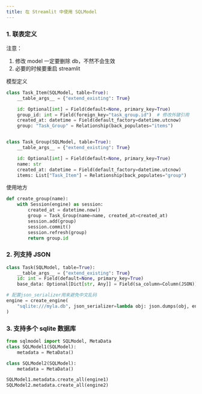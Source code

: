 ```yaml
---
title: 在 Streamlit 中使用 SQLModel
---
```


### 1. 联表定义

注意：

1. 修改 model 一定要删除 db，不然不会生效
2. 必要的时候要重启 streamlit

模型定义

```python
class Task_Item(SQLModel, table=True):
    __table_args__ = {"extend_existing": True}

    id: Optional[int] = Field(default=None, primary_key=True)
    group_id: int = Field(foreign_key="task_group.id")  # 修改外键引用
    created_at: datetime = Field(default_factory=datetime.utcnow)
    group: "Task_Group" = Relationship(back_populates="items")


class Task_Group(SQLModel, table=True):
    __table_args__ = {"extend_existing": True}

    id: Optional[int] = Field(default=None, primary_key=True)
    name: str
    created_at: datetime = Field(default_factory=datetime.utcnow)
    items: List["Task_Item"] = Relationship(back_populates="group")
```

使用地方

```python
def create_group(name):
    with Session(engine) as session:
        created_at = datetime.now()
        group = Task_Group(name=name, created_at=created_at)
        session.add(group)
        session.commit()
        session.refresh(group)
        return group.id
```

### 2. 列支持 JSON

```python
class Task(SQLModel, table=True):
    __table_args__ = {"extend_existing": True}
    id: int = Field(default=None, primary_key=True)
    base_data: Optional[Dict[str, Any]] = Field(sa_column=Column(JSON))  # 使用 JSON 格式存储

# 配置json_serializer用来避免中文乱码
engine = create_engine(
    "sqlite:///myla.db", json_serializer=lambda obj: json.dumps(obj, ensure_ascii=False)
)
```

### 3. 支持多个 sqlite 数据库

```python
from sqlmodel import SQLModel, MetaData
class SQLModel1(SQLModel):
    metadata = MetaData()

class SQLModel2(SQLModel):
    metadata = MetaData()

SQLModel1.metadata.create_all(engine1)
SQLModel2.metadata.create_all(engine2)
```